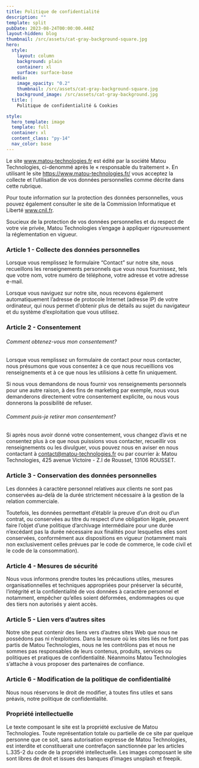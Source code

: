 ```yaml
---
title: Politique de confidentialité
description: ""
template: split
pubDate: 2023-08-24T00:00:00.440Z
layout-hidden: blog
thumbnail: /src/assets/cat-gray-background-square.jpg
hero:
  style:
    layout: column
    background: plain
    container: xl
    surface: surface-base
  media:
    image_opacity: "0.2"
    thumbnail: /src/assets/cat-gray-background-square.jpg
    background_image: /src/assets/cat-gray-background.jpg
  title: |
    Politique de confidentialité & Cookies

style:
  hero_template: image
  template: full
  container: xl
  content_class: "py-14"
  nav_color: base
---
```


Le site www.matou-technologies.fr est édité par la société Matou Technologies, ci-denommé après le « responsable du traitement ». En utilisant le site https://www.matou-technologies.fr/ vous acceptez la collecte et l’utilisation de vos données personnelles comme décrite dans cette rubrique.

Pour toute information sur la protection des données personnelles, vous pouvez également consulter le site de la Commission Informatique et Liberté www.cnil.fr.

Soucieux de la protection de vos données personnelles et du respect de votre vie privée, Matou Technologies s’engage à appliquer rigoureusement la réglementation en vigueur.

### Article 1 - Collecte des données personnelles

Lorsque vous remplissez le formulaire “Contact” sur notre site, nous recueillons les renseignements personnels que vous nous fournissez, tels que votre nom, votre numéro de téléphone, votre adresse et votre adresse e-mail.

Lorsque vous naviguez sur notre site, nous recevons également automatiquement l’adresse de protocole Internet (adresse IP) de votre ordinateur, qui nous permet d’obtenir plus de détails au sujet du navigateur et du système d’exploitation que vous utilisez.

### Article 2 - Consentement

###### Comment obtenez-vous mon consentement?

Lorsque vous remplissez un formulaire de contact pour nous contacter, nous présumons que vous consentez à ce que nous recueillions vos renseignements et à ce que nous les utilisions à cette fin uniquement.

Si nous vous demandons de nous fournir vos renseignements personnels pour une autre raison, à des fins de marketing par exemple, nous vous demanderons directement votre consentement explicite, ou nous vous donnerons la possibilité de refuser.

###### Comment puis-je retirer mon consentement?

Si après nous avoir donné votre consentement, vous changez d’avis et ne consentez plus à ce que nous puissions vous contacter, recueillir vos renseignements ou les divulguer, vous pouvez nous en aviser en nous contactant à contact@matou-technologies.fr ou par courrier à: Matou Technologies, 425 avenue Victoire - Z.I de Rousset, 13106 ROUSSET.

### Article 3 - Conservation des données personnelles

Les données à caractère personnel relatives aux clients ne sont pas conservées au-delà de la durée strictement nécessaire à la gestion de la relation commerciale.

Toutefois, les données permettant d’établir la preuve d’un droit ou d’un contrat, ou conservées au titre du respect d’une obligation légale, peuvent faire l’objet d’une politique d’archivage intermédiaire pour une durée n’excédant pas la durée nécessaire aux finalités pour lesquelles elles sont conservées, conformément aux dispositions en vigueur (notamment mais non exclusivement celles prévues par le code de commerce, le code civil et le code de la consommation).

### Article 4 - Mesures de sécurité

Nous vous informons prendre toutes les précautions utiles, mesures organisationnelles et techniques appropriées pour préserver la sécurité, l’intégrité et la confidentialité de vos données à caractère personnel et notamment, empêcher qu’elles soient déformées, endommagées ou que des tiers non autorisés y aient accès.

### Article 5 - Lien vers d’autres sites

Notre site peut contenir des liens vers d’autres sites Web que nous ne possédons pas ni n’exploitons. Dans la mesure où les sites liés ne font pas partis de Matou Technologies, nous ne les contrôlons pas et nous ne sommes pas responsables de leurs contenus, produits, services ou politiques et pratiques de confidentialité. Néanmoins Matou Technologies s’attache à vous proposer des partenaires de confiance.

### Article 6 - Modification de la politique de confidentialité

Nous nous réservons le droit de modifier, à toutes fins utiles et sans préavis, notre politique de confidentialité.

### Propriété intellectuelle

Le texte composant le site est la propriété exclusive de Matou Technologies. Toute représentation totale ou partielle de ce site par quelque personne que ce soit, sans autorisation expresse de Matou Technologies, est interdite et constituerait une contrefaçon sanctionnée par les articles L.335-2 du code de la propriété intellectuelle. Les images composant le site sont libres de droit et issues des banques d’images unsplash et freepik.
